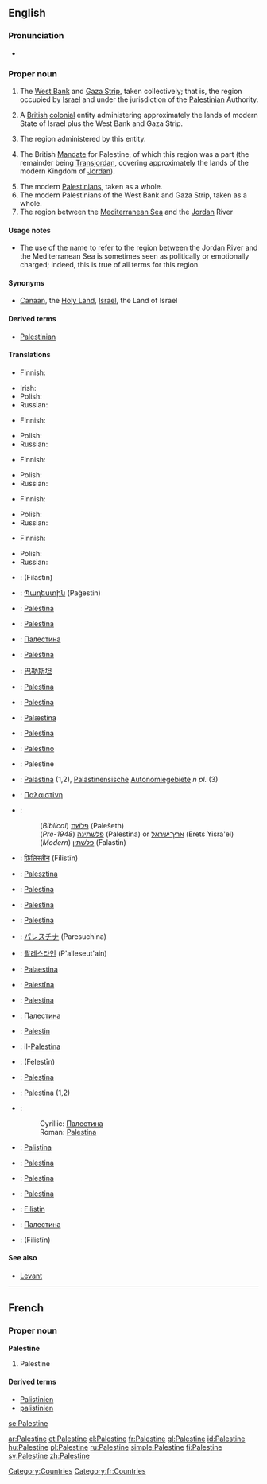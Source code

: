 {{wikipedia}}
==English==

===Pronunciation===
* {{a|US}} {{SAMPA|/p{lIstaIn/}}

===Proper noun===
{{en-proper noun}}

# The [[West Bank]] and [[Gaza Strip]], taken collectively; that is, the region occupied by [[Israel]] and under the jurisdiction of the [[Palestinian]] Authority.
# {{historical|technical}} A [[British]] [[colonial]] entity administering approximately the lands of modern State of Israel plus the West Bank and Gaza Strip.
# The region administered by this entity.
# {{historical|technical|rare}} The British [[mandate|Mandate]] for Palestine, of which this region was a part (the remainder being [[Transjordan]], covering approximately the lands of the modern Kingdom of [[Jordan]]).
# The modern [[Palestinian]]s, taken as a whole.
# The modern Palestinians of the West Bank and Gaza Strip, taken as a whole.
# The region between the [[Mediterranean Sea]] and the [[Jordan]] River

====Usage notes====
* {{sense|region}} The use of the name {{term||Palestine}} to refer to the region between the Jordan River and the Mediterranean Sea is sometimes seen as politically or emotionally charged; indeed, this is true of all terms for this region.

====Synonyms====
* {{sense|the region}} [[Canaan]], the [[Holy Land]], [[Israel]], the Land of Israel

====Derived terms====
* [[Palestinian]]

====Translations====
{{trans-top|West Bank and Gaza Strip}}
* Finnish: {{t|fi|Palestiina}}
{{trans-mid}}
* Irish: {{t|ga|Palaistín|f|alt=an Phalaistín}}
* Polish: {{t|pl|Palestyna|f}}
* Russian: {{t|ru|Палестина|f|sc=Cyrl|tr=Pal'estína}}
{{trans-bottom}}

{{trans-top|historical: former British entity}}
* Finnish: {{t|fi|Palestiina}}
{{trans-mid}}
* Polish: {{t|pl|Palestyna|f}}
* Russian: {{t|ru|Палестина|f|sc=Cyrl|tr=Pal'estína}}
{{trans-bottom}}

{{trans-top|region administered by the above}}
* Finnish: {{t|fi|Palestiina}}
{{trans-mid}}
* Polish: {{t|pl|Palestyna|f}}
* Russian: {{t|ru|Палестина|f|sc=Cyrl|tr=Pal'estína}}
{{trans-bottom}}

{{trans-top|historical: former British Mandate}}
* Finnish: {{t|fi|Palestiina}}
{{trans-mid}}
* Polish: {{t|pl|Palestyna|f}}
* Russian: {{t|ru|Палестина|f|sc=Cyrl|tr=Pal'estína}}
{{trans-bottom}}

{{trans-top|region between Mediterranean and Jordan}}
* Finnish: {{t|fi|Palestiina}}
{{trans-mid}}
* Polish: {{t|pl|Palestyna|f}}
* Russian: {{t|ru|Палестина|f|sc=Cyrl|tr=Pal'estína}}
{{trans-bottom}}

{{checktrans-top}}
* {{ttbc|Arabic}}: {{Arab|[[فلسطين]]}} (Filastīn)
* {{ttbc|Armenian}}: [[Պաղեստին]] (Paġestin)
* {{ttbc|Bosnian}}: [[Palestina]] {{f}}
* {{ttbc|Breton}}: [[Palestina]]
* {{ttbc|Bulgarian}}: [[Палестина]] {{f}}
* {{ttbc|Catalan}}: [[Palestina]]
* {{ttbc|Chinese}}: [[巴勒斯坦]]
* {{ttbc|Croatian}}: [[Palestina]] {{f}}
* {{ttbc|Czech}}: [[Palestina]] {{f}}
* {{ttbc|Danish}}: [[Palæstina]]
* {{ttbc|Dutch}}: [[Palestina]]
* {{ttbc|Esperanto}}: [[Palestino]]
* {{ttbc|French}}: Palestine {{f}}
* {{ttbc|German}}: [[Palästina]] {{n}} (1,2), [[Palästinensisch]]e [[Autonomiegebiet]]e ''n pl.'' (3)
* {{ttbc|Greek}}: [[Παλαιστίνη]] {{f}}
* {{ttbc|Hebrew}}:
*: (''Biblical'') [[פלשת|פלשׁת]] (Pəlešeth)
*: (''Pre-1948'') [[פלשתינה]] (Palestina) or [[ארץ־ישראל]] (Erets Yisra'el)
*: (''Modern'') [[פלשתין]] (Falastin)
* {{ttbc|Hindi}}: [[फ़िलिस्तीन]] (Filistīn)
* {{ttbc|Hungarian}}: [[Palesztina]]
* {{ttbc|Indonesian}}: [[Palestina]]
* {{ttbc|Interlingua}}: [[Palestina]]
* {{ttbc|Italian}}: [[Palestina]]
{{checktrans-mid}}
* {{ttbc|Japanese}}: [[パレスチナ]] (Paresuchina)
* {{ttbc|Korean}}: [[팔레스타인]] (P'alleseut'ain)
* {{ttbc|Latin}}: [[Palaestina]]
* {{ttbc|Latvian}}: [[Palestīna]]
* {{ttbc|Lithuanian}}: [[Palestina]]
* {{ttbc|Macedonian}}: [[Палестина]] {{f}}
* {{ttbc|Malay}}: [[Palestin]]
* {{ttbc|Maltese}}: il-[[Palestina]]
* {{ttbc|Persian}}: {{fa-Arab|[[فلسطین]]}} (Felestīn)
* {{ttbc|Portuguese}}: [[Palestina]] {{f}}
* {{ttbc|Romanian}}: [[Palestina]] {{f}} (1,2)
* {{ttbc|Serbian}}:
*: Cyrillic: [[Палестина]] {{f}}
*: Roman: [[Palestina]] {{f}}
* {{ttbc|Sicilian}}: [[Palistina]] {{f}}
* {{ttbc|Slovene}}: [[Palestina]] {{f}}
* {{ttbc|Spanish}}: [[Palestina]]
* {{ttbc|Swedish}}: [[Palestina]]
* {{ttbc|Turkish}}: [[Filistin]]
* {{ttbc|Ukrainian}}: [[Палестина]] {{f}}
* {{ttbc|Urdu}}: {{ur-Arab|[[فلسطین]]}} (Filistīn) {{f}}
{{checktrans-bottom}}

====See also====
* [[Levant]]

[[Category:Countries]]

----

==French==

===Proper noun===
'''Palestine''' {{f}}

# Palestine

====Derived terms====
* [[Palistinien]]
* [[palistinien]]

[[Category:fr:Countries]]

[[se:Palestine]]

[[ar:Palestine]]
[[et:Palestine]]
[[el:Palestine]]
[[fr:Palestine]]
[[gl:Palestine]]
[[id:Palestine]]
[[hu:Palestine]]
[[pl:Palestine]]
[[ru:Palestine]]
[[simple:Palestine]]
[[fi:Palestine]]
[[sv:Palestine]]
[[zh:Palestine]]